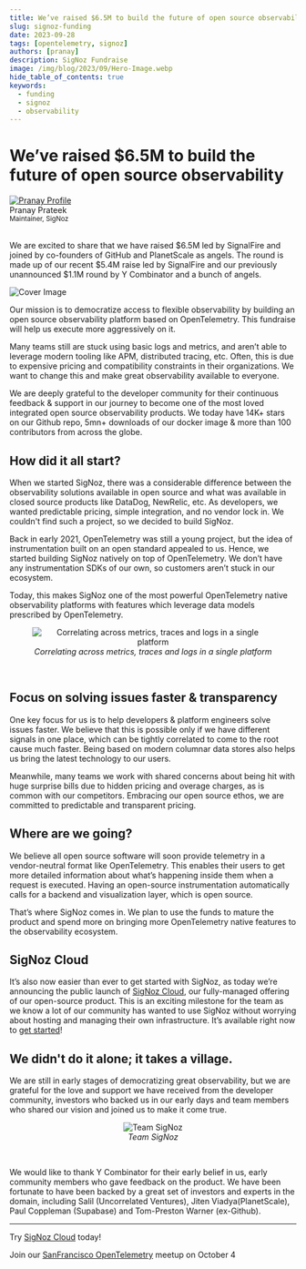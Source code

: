 ```yaml
---
title: We’ve raised $6.5M to build the future of open source observability
slug: signoz-funding
date: 2023-09-28
tags: [opentelemetry, signoz]
authors: [pranay]
description: SigNoz Fundraise
image: /img/blog/2023/09/Hero-Image.webp
hide_table_of_contents: true
keywords:
  - funding
  - signoz
  - observability
---
```


<head>
  <link rel="canonical" href="https://signoz.io/newsroom/signoz-funding/"/>
   <meta property="og:image" content="https://signoz.io/img/blog/2023/09/Hero-Image.webp"/>
  <meta name ="twitter:image" content="https://signoz.io/img/blog/2023/09/A-Twitter-HeroImage.webp"/>
</head>

<div className='announcementContainer'>

# We’ve raised $6.5M to build the future of open source observability

<div class="avatar">
  <a
    class="avatar__photo-link avatar__photo avatar__photo--lg"
    href="https://twitter.com/pranay01">
    <img
      alt="Pranay Profile"
      src="/img/authors/pranay_profile_pic.webp" />
  </a>
  <div class="avatar__intro">
    <div class="avatar__name">Pranay Prateek</div>
    <small class="avatar__subtitle">
      Maintainer, SigNoz
    </small>
  </div>
</div>

<br />

We are excited to share that we have raised $6.5M led by SignalFire and joined by co-founders of GitHub and PlanetScale as angels. The round is made up of our recent $5.4M raise led by SignalFire and our previously unannounced $1.1M round by Y Combinator and a bunch of angels.

![Cover Image](/img/blog/2023/09/Hero-Image.webp)

Our mission is to democratize access to flexible observability by building an open source observability platform based on OpenTelemetry. This fundraise will help us execute more aggressively on it.

Many teams still are stuck using basic logs and metrics, and aren’t able to leverage modern tooling like APM, distributed tracing, etc. Often, this is due to expensive pricing and compatibility constraints in their organizations. We want to change this and make great observability available to everyone.

We are deeply grateful to the developer community for their continuous feedback & support in our journey to become one of the most loved integrated open source observability products. We today have 14K+ stars on our Github repo, 5mn+ downloads of our docker image & more than 100 contributors from across the globe.

## How did it all start?

When we started SigNoz, there was a considerable difference between the observability solutions available in open source and what was available in closed source products like DataDog, NewRelic, etc. As developers, we wanted predictable pricing, simple integration, and no vendor lock in. We couldn't find such a project, so we decided to build SigNoz.

Back in early 2021, OpenTelemetry was still a young project, but the idea of instrumentation built on an open standard appealed to us. Hence, we started building SigNoz natively on top of OpenTelemetry. We don’t have any instrumentation SDKs of our own, so customers aren’t stuck in our ecosystem.

Today, this makes SigNoz one of the most powerful OpenTelemetry native observability platforms with features which leverage data models prescribed by OpenTelemetry.

<figure data-zoomable align='center'>
    <img src="/img/blog/2023/09/Product-Image.webp" alt="Correlating across metrics, traces and logs in a single platform"/>
    <figcaption><i>Correlating across metrics, traces and logs in a single platform</i></figcaption>
</figure>

<br />

## Focus on solving issues faster & transparency

One key focus for us is to help developers & platform engineers solve issues faster. We believe that this is possible only if we have different signals in one place, which can be tightly correlated to come to the root cause much faster. Being based on modern columnar data stores also helps us bring the latest technology to our users.

Meanwhile, many teams we work with shared concerns about being hit with huge surprise bills due to hidden pricing and overage charges, as is common with our competitors. Embracing our open source ethos, we are committed to predictable and transparent pricing.

## Where are we going?

We believe all open source software will soon provide telemetry in a vendor-neutral format like OpenTelemetry. This enables their users to get more detailed information about what’s happening inside them when a request is executed. Having an open-source instrumentation automatically calls for a backend and visualization layer, which is open source.

That’s where SigNoz comes in. We plan to use the funds to mature the product and spend more on bringing more OpenTelemetry native features to the observability ecosystem.

## SigNoz Cloud

It’s also now easier than ever to get started with SigNoz, as today we’re announcing the public launch of [SigNoz Cloud](https://signoz.io/teams), our fully-managed offering of our open-source product. This is an exciting milestone for the team as we know a lot of our community has wanted to use SigNoz without worrying about hosting and managing their own infrastructure. It’s available right now to [get started](https://signoz.io/teams)!

## We didn't do it alone; it takes a village.

We are still in early stages of democratizing great observability, but we are grateful for the love and support we have received from the developer community, investors who backed us in our early days and team members who shared our vision and joined us to make it come true.

<figure data-zoomable align='center'>
    <img src="/img/blog/2023/09/Team-Photo.webp" alt="Team SigNoz"/>
    <figcaption><i>Team SigNoz</i></figcaption>
</figure>

<br />

We would like to thank Y Combinator for their early belief in us, early community members who gave feedback on the product. We have been fortunate to have been backed by a great set of investors and experts in the domain, including Salil (Uncorrelated Ventures), Jiten Viadya(PlanetScale), Paul Coppleman (Supabase) and Tom-Preston Warner (ex-Github).

---

Try [SigNoz Cloud](https://signoz.io/teams) today!

Join our [SanFrancisco OpenTelemetry](https://lu.ma/lrd71rqh) meetup on October 4

</div>
